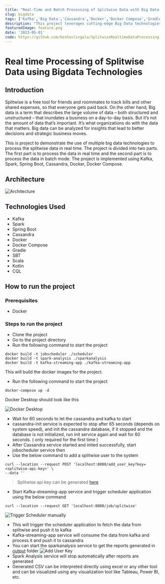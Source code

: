 ```yaml
---
title: "Real-Time and Batch Processing of Splitwise Data with Big Data Technologies"
slug: bigdata
tags: ['Kafka','Big Data','Cassandra','Docker','Docker Compose','Gradle','SBT','Scala','Kotlin','CQL','Keshav Reddy','Keshav Reddy Lingala','Lingala Keshav Reddy','Keshav']
description: "This project leverages cutting-edge Big Data technologies to process financial data from Splitwise, both in real-time and batch modes, providing valuable insights with lightning speed. Utilizing a powerful stack that includes Kafka, Spark, Spring Boot, Cassandra, and Docker, this project showcases the seamless integration and real-time processing capabilities of modern Big Data tools. Whether you're tracking shared expenses with friends or analyzing large datasets for business decisions, this system delivers fast, efficient, and scalable solutions."
featuredImage: feature.png
date: '2023-05-01'
code: https://github.com/keshavlingala/SplitwiseRealtimeDataProcessing
---
```


# Real time Processing of Splitwise Data using Bigdata Technologies

## Introduction

Splitwise is a free tool for friends and roommates to track bills and other shared expenses, so that everyone gets paid
back. On the other hand, Big data is a term that describes the large volume of data – both structured and unstructured –
that inundates a business on a day-to-day basis. But it’s not the amount of data that’s important. It’s what
organizations do with the data that matters. Big data can be analyzed for insights that lead to better decisions and
strategic business moves.

This is project to demonstrate the use of multiple big data technologies to process the splitwise data in real time. The
project is divided into two parts. The first part is to process the data in real time and the second part is to process
the data in batch mode. The project is implemented using Kafka, Spark, Spring Boot, Cassandra, Docker, Docker Compose.

## Architecture

![Architecture ](images/Architecture.jpg)

## Technologies Used

- Kafka
- Spark
- Spring Boot
- Cassandra
- Docker
- Docker Compose
- Gradle
- SBT
- Scala
- Kotlin
- CQL

## How to run the project

### Prerequisites
- Docker

### Steps to run the project

- Clone the project
- Go to the project directory
- Run the following command to start the project
```shell
docker build -t jobscheduler ./scheduler
docker build -t spark-analysis ./sparkanalysis
docker build -t kafka-streaming-app ./kafka-streaming-app
```
This will build the docker images for the project.
- Run the following command to start the project

```shell
docker-compose up -d
```

Docker Desktop should look like this

![Docker Desktop](images/DockerSS.png)

- Wait for 60 seconds to let the cassandra and kafka to start
- cassandra-init service is expected to stop after 65 seconds (depends on system speed), and init the cassandra database, if it stopped and the
database is not initialized, run init service again and wait for 60 seconds. ( only required for the first time )
- After Cassandra service started and inited successfully, start jobscheduler service then
- Use the below command to add a splitwise user to the system

```shell
curl --location --request POST 'localhost:8080/add_user_key?key=<splitwise-api-key>' \
--data ''
```

> Splitwise api key can be generated [here](https://secure.splitwise.com/apps/new)

- Start Kafka-streaming-app service and trigger scheduler application using the below command

```shell
curl --location --request GET 'localhost:8080/job/splitwise'
```

![Trigger Scheduler manually](images/TriggerScheduler.png)


- This will trigger the scheduler application to fetch the data from splitwise and push it to kafka
- Kafka-streaming-app service will consume the data from kafka and process it and push it to cassandra
- You can start the sparkanalysis service to get the reports generated in [output](./output) folder
![Add User Key](images/AddUser.png)
- Spark Analysis service will stop automatically after reports are generated
- Generated CSV can be interpreted directly using excel or any other tool and can be visualized using any visualization
tool like Tableau, Power BI, etc.
